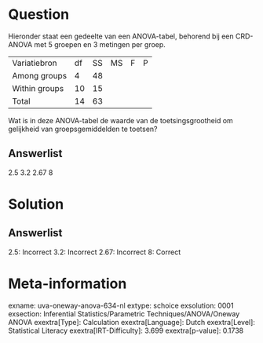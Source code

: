 Question
========

Hieronder staat een gedeelte van een ANOVA-tabel, behorend bij een
CRD-ANOVA met 5 groepen en 3 metingen per groep.

  --------------- ---- ---- ---- --- ---
  Variatiebron    df   SS   MS   F   P
  Among groups    4    48            
  Within groups   10   15            
  Total           14   63            
  --------------- ---- ---- ---- --- ---

Wat is in deze ANOVA-tabel de waarde van de toetsingsgrootheid om
gelijkheid van groepsgemiddelden te toetsen?

Answerlist
----------

2.5
3.2
2.67
8

Solution
========

Answerlist
----------

2.5: Incorrect
3.2: Incorrect
2.67: Incorrect
8: Correct

Meta-information
================
exname: uva-oneway-anova-634-nl
extype: schoice
exsolution: 0001
exsection: Inferential Statistics/Parametric Techniques/ANOVA/Oneway ANOVA
exextra[Type]: Calculation
exextra[Language]: Dutch
exextra[Level]: Statistical Literacy
exextra[IRT-Difficulty]: 3.699
exextra[p-value]: 0.1738
